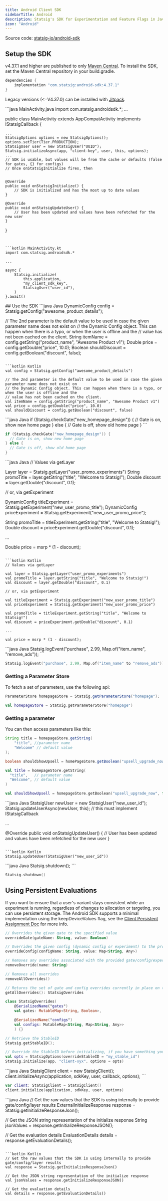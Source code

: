 ```yaml
---
title: Android Client SDK
sidebarTitle: Android
description: Statsig's SDK for Experimentation and Feature Flags in Java & Kotlin Android applications.
icon: "Android"
---
```



<Callout icon="github">
Source code: <a href="https://github.com/statsig-io/android-sdk" target="_blank" rel="noreferrer">statsig-io/android-sdk</a>
</Callout>

## Setup the SDK
<Steps>
<Step title="Install the SDK">
<Installation/>

v4.37.1 and higher are published to only [Maven Central](https://central.sonatype.com/artifact/com.statsig/android-sdk). To install the SDK, set the Maven Central repository in your build.gradle. 
```java
dependencies {
    implementation "com.statsig:android-sdk:4.37.1"
}
```
Legacy versions (\<=V4.37.0) can be installed with [Jitpack](https://jitpack.io/#statsig-io/android-sdk).
</Step>
<Step title="Initialize the SDK">
<Initialization/>

<CodeGroup dropdown>
```java MainActivity.java
import com.statsig.androidsdk.*;
...

public class MainActivity extends AppCompatActivity implements IStatsigCallback {

    ...
    StatsigOptions options = new StatsigOptions();
    options.setTier(Tier.PRODUCTION);
    StatsigUser user = new StatsigUser("UUID");
    Statsig.initializeAsync(app, "client-key", user, this, options);
    ...
    // SDK is usable, but values will be from the cache or defaults (false for gates, {} for configs)
    // Once onStatsigInitialize fires, then


    @Override
    public void onStatsigInitialize() {
        // SDK is initialized and has the most up to date values
    }

    @Override
    public void onStatsigUpdateUser() {
        // User has been updated and values have been refetched for the new user
    }

}
```


```kotlin MainActivity.kt
import com.statsig.androidsdk.*

...

async {
    Statsig.initialize(
        this.application,
        "my_client_sdk_key",
        StatsigUser("user_id"),
    )
}.await()
```
</CodeGroup>
</Step>
</Steps>
## Use the SDK

<checkGate/>
<CodeGroup>
```java Java
DynamicConfig config = Statsig.getConfig("awesome_product_details");

// The 2nd parameter is the default value to be used in case the given parameter name does not exist on
// the Dynamic Config object. This can happen when there is a typo, or when the user is offline and the
// value has not been cached on the client.
String itemName = config.getString("product_name", "Awesome Product v1");
Double price = config.getDouble("price", 10.0);
Boolean shouldDiscount = config.getBoolean("discount", false);
```

```kotlin Kotlin
val config = Statsig.getConfig("awesome_product_details")

// The 2nd parameter is the default value to be used in case the given parameter name does not exist on
// the Dynamic Config object. This can happen when there is a typo, or when the user is offline and the
// value has not been cached on the client.
val itemName = config.getString("product_name", "Awesome Product v1")
val price = config.getDouble("price", 10.0)
val shouldDiscount = config.getBoolean("discount", false)
```
</CodeGroup>


<getDynamicConfig/>
<CodeGroup>
```java Java
if (Statsig.checkGate("new_homepage_design")) {
  // Gate is on, show new home page
} else {
  // Gate is off, show old home page
}
```

```kotlin Kotlin
if (Statsig.checkGate("new_homepage_design")) {
  // Gate is on, show new home page
} else {
  // Gate is off, show old home page
}
```
</CodeGroup>



<getExperimentLayer/>

<CodeGroup>
```java Java
// Values via getLayer

Layer layer = Statsig.getLayer("user_promo_experiments")
String promoTitle = layer.getString("title", "Welcome to Statsig!");
Double discount = layer.getDouble("discount", 0.1);

// or, via getExperiment

DynamicConfig titleExperiment = Statsig.getExperiment("new_user_promo_title");
DynamicConfig priceExperiment = Statsig.getExperiment("new_user_promo_price");

String promoTitle = titleExperiment.getString("title", "Welcome to Statsig!");
Double discount = priceExperiment.getDouble("discount", 0.1);

...

Double price = msrp * (1 - discount);
```

```kotlin Kotlin
// Values via getLayer

val layer = Statsig.getLayer("user_promo_experiments")
val promoTitle = layer.getString("title", "Welcome to Statsig!")
val discount = layer.getDouble("discount", 0.1)

// or, via getExperiment

val titleExperiment = Statsig.getExperiment("new_user_promo_title")
val priceExperiment = Statsig.getExperiment("new_user_promo_price")

val promoTitle = titleExperiment.getString("title", "Welcome to Statsig!")
val discount = priceExperiment.getDouble("discount", 0.1)

...

val price = msrp * (1 - discount);
```
</CodeGroup>
<logEvent/>

<CodeGroup>
```java Java
Statsig.logEvent("purchase", 2.99, Map.of("item_name", "remove_ads"));
```

```kotlin Kotlin
Statsig.logEvent("purchase", 2.99, Map.of("item_name" to "remove_ads"))
```
</CodeGroup>

<paramStores/>

### Getting a Parameter Store

To fetch a set of parameters, use the following api:
<CodeGroup>
```java Java
ParameterStore homepageStore = Statsig.getParameterStore("homepage");
```

```kotlin Kotlin
val homepageStore = Statsig.getParameterStore("homepage")
```
</CodeGroup>

### Getting a parameter

You can then access parameters like this:
<CodeGroup>
```java Java
String title = homepageStore.getString(
    "title", //parameter name
    "Welcome" // default value
);

boolean shouldShowUpsell = homePageStore.getBoolean("upsell_upgrade_now", false)
```

```kotlin Kotlin
val title = homepageStore.getString(
  "title",   // parameter name
  "Welcome", // default value
)

val shouldShowUpsell = homepageStore.getBoolean("upsell_upgrade_now", false)
```
</CodeGroup>

<statsigUser/>
<CodeGroup>
```java Java
StatsigUser newUser = new StatsigUser("new_user_id");
Statsig.updateUserAsync(newUser, this); // this must implement IStatsigCallback

...

@Override
public void onStatsigUpdateUser() {
    // User has been updated and values have been refetched for the new user
}
```

```kotlin Kotlin
Statsig.updateUser(StatsigUser("new_user_id"))
```
</CodeGroup>

<privateAttributes/>

<statsigOptions/>
<androidStatsigOptions/>

<shuttingDown/>

<CodeGroup>
```java Java
Statsig.shutdown();
```

```kotlin Kotlin
Statsig.shutdown()
```
</CodeGroup>


## Using Persistent Evaluations

If you want to ensure that a user's variant stays consistent while an experiment is running, regardless of changes to allocation or targeting, you can use persistent storage. The Android SDK supports a minimal implementation using the keepDeviceValues flag, see the [Client Persistent Assignment Doc](/client/concepts/persistent_assignment#support-in-ios-and-android-sdks) for more info.

<localOverrides/>

```kotlin
// Overrides the given gate to the specified value
overrideGate(gateName: String, value: Boolean)

// Overrides the given config (dynamic config or experiment) to the provided value
overrideConfig(configName: String, value: Map<String, Any>)

// Removes any overrides associated with the provided gate/config/experiment name
removeOverride(name: String)

// Removes all overrides
removeAllOverrides()

// Returns the set of gate and config overrides currently in place on the client
getAllOverrides(): StatsigOverrides

class StatsigOverrides(
    @SerializedName("gates")
    val gates: MutableMap<String, Boolean>,

    @SerializedName("configs")
    val configs: MutableMap<String, Map<String, Any>>
    ) {}
```

<manualExposures addedIn="4.9.0" />
<androidManualExposures/>
<stableID/>

```kotlin
// Retrieve the StableID
Statsig.getStableID(); 

// Override the StableID before initializing, if you have something you'd prefer to use instead
val opts = StatsigOptions(overrideStableID = "my_stable_id")
Statsig.initialize(app, "client-xyx", options = opts)
```

<multiInstance/>

<CodeGroup>
```java Java
StatsigClient client = new StatsigClient();
client.initializeAsync(application, sdkKey, user, callback, options);
```

```kotlin Kotlin
var client: StatsigClient = StatsigClient()
client.initialize(application, sdkKey, user, options)
```
</CodeGroup>

<initResponse/>

<CodeGroup>
```java Java
// Get the raw values that the SDK is using internally to provide gate/config/layer results
ExternalInitializeResponse response = Statsig.getInitializeResponseJson();

// Get the JSON string representation of the initialize response
String jsonValues = response.getInitializeResponseJSON();

// Get the evaluation details
EvaluationDetails details = response.getEvaluationDetails();
```

```kotlin Kotlin
// Get the raw values that the SDK is using internally to provide gate/config/layer results
val response = Statsig.getInitializeResponseJson()

// Get the JSON string representation of the initialize response
val jsonValues = response.getInitializeResponseJSON()

// Get the evaluation details
val details = response.getEvaluationDetails()
```
</CodeGroup>
